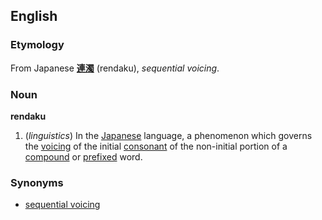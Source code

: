 ==English==
{{wikipedia}}
===Etymology===
From Japanese '''[[連濁]]''' (rendaku), ''sequential voicing''.
===Noun===
'''rendaku'''
#(''linguistics'') In the [[Japanese]] language, a phenomenon which governs the [[voicing]] of the initial [[consonant]] of the non-initial portion of a [[compound]] or [[prefix]]ed word.
===Synonyms===
*[[sequential voicing]]